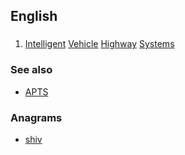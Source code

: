 ==English==

==={{initialism-old|en}}===
{{head|en}}

# {{context|transport|lang=en}} [[intelligent|Intelligent]] [[vehicle|Vehicle]] [[highway|Highway]] [[systems|Systems]]

===See also===
* [[APTS]]

===Anagrams===
* [[shiv#English|shiv]]